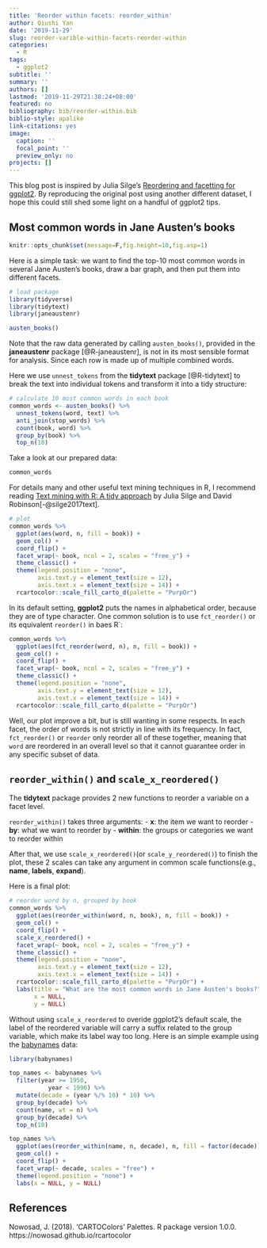```yaml
---
title: 'Reorder within facets: reorder_within'
author: Qiushi Yan
date: '2019-11-29'
slug: reorder-varible-within-facets-reorder-within
categories:
  - R
tags:
  - ggplot2
subtitle: ''
summary: ''
authors: []
lastmod: '2019-11-29T21:38:24+08:00'
featured: no
bibliography: bib/reorder-within.bib
biblio-style: apalike
link-citations: yes
image:
  caption: ''
  focal_point: ''
  preview_only: no
projects: []
---
```


This blog post is inspired by Julia Silge's [
Reordering and facetting for ggplot2
](https://juliasilge.com/blog/reorder-within/). By reproducing the original post using another different dataset, I hope this could still shed some light on a handful of ggplot2 tips.   

## Most common words in Jane Austen's books  

```r
knitr::opts_chunk$set(message=F,fig.height=10,fig.asp=1)
```

Here is a simple task: we want to find the top-10 most common words in several Jane Austen's books, draw a bar graph, and then put them into different facets.  

```r
# load package
library(tidyverse)
library(tidytext)
library(janeaustenr)

austen_books()
```

Note that the raw data generated by calling `austen_books()`, provided in the **janeaustenr** package [@R-janeaustenr], is not in its most sensible format for analysis. Since each row is made up of multiple combined words.  


Here we use `unnest_tokens` from the **tidytext** package [@R-tidytext] to break the text into individual tokens and transform it into a tidy structure:  

```r
# calculate 10 most common words in each book
common_words <- austen_books() %>%
  unnest_tokens(word, text) %>% 
  anti_join(stop_words) %>% 
  count(book, word) %>% 
  group_by(book) %>% 
  top_n(10)
```

Take a look at our prepared data:  
```r
common_words
```

For details many and other useful text mining techniques in R, I recommend reading [Text mining with R: A tidy approach](Text Mining with R: A tidy approach) by Julia Silge and David Robinson[-@silge2017text].  

```r
# plot
common_words %>% 
  ggplot(aes(word, n, fill = book)) +
  geom_col() + 
  coord_flip() + 
  facet_wrap(~ book, ncol = 2, scales = "free_y") + 
  theme_classic() + 
  theme(legend.position = "none", 
        axis.text.y = element_text(size = 12),
        axis.text.x = element_text(size = 14)) +
  rcartocolor::scale_fill_carto_d(palette = "PurpOr")
```

In its default setting, **ggplot2** puts the names in alphabetical order, because they are of type character.  One common solution is to use `fct_reorder()` or its equivalent `reorder()` in baes R`:  

```r
common_words %>% 
  ggplot(aes(fct_reorder(word, n), n, fill = book)) +
  geom_col() + 
  coord_flip() + 
  facet_wrap(~ book, ncol = 2, scales = "free_y") + 
  theme_classic() + 
  theme(legend.position = "none", 
        axis.text.y = element_text(size = 12),
        axis.text.x = element_text(size = 14)) +
  rcartocolor::scale_fill_carto_d(palette = "PurpOr")
```

Well, our plot improve a bit, but is still wanting in some respects. In each facet, the order of words is not strictly in line with its frequency. In fact, `fct_reorder()` or `reorder` only reorder all of these together, meaning that `word` are reordered in an overall level so that it cannot guarantee order in any specific subset of data.  

## `reorder_within()` and `scale_x_reordered()`  

The **tidytext** package provides 2 new functions to reorder a variable on a facet level.

`reorder_within()` takes three arguments:
- **x**: the item we want to reorder
- **by**: what we want to reorder by
- **within**: the groups or categories we want to reorder within

After that, we use `scale_x_reordered()`(or `scale_y_reordered()`) to finish the plot, these 2 scales can take any argument in common scale functions(e.g., **name**, **labels**, **expand**).

Here is a final plot:  
```r
# reorder word by n, grouped by book
common_words %>% 
  ggplot(aes(reorder_within(word, n, book), n, fill = book)) +
  geom_col() + 
  coord_flip() + 
  scale_x_reordered() + 
  facet_wrap(~ book, ncol = 2, scales = "free_y") + 
  theme_classic() + 
  theme(legend.position = "none", 
        axis.text.y = element_text(size = 12),
        axis.text.x = element_text(size = 14)) +
  rcartocolor::scale_fill_carto_d(palette = "PurpOr") +
  labs(title = "What are the most common words in Jane Austen's books?",
       x = NULL,
       y = NULL)
```


Without using `scale_x_reordered` to overide ggplot2's default scale, the label of the reordered variable will carry a suffix related to the group variable, which make its label way too long. Here is an simple example using the [babynames](https://github.com/hadley/babynames) data: 

```r
library(babynames)

top_names <- babynames %>% 
  filter(year >= 1950,
           year < 1990) %>% 
  mutate(decade = (year %/% 10) * 10) %>% 
  group_by(decade) %>%
  count(name, wt = n) %>% 
  group_by(decade) %>% 
  top_n(10)

top_names %>% 
  ggplot(aes(reorder_within(name, n, decade), n, fill = factor(decade))) + 
  geom_col() + 
  coord_flip() + 
  facet_wrap(~ decade, scales = "free") + 
  theme(legend.position = "none") + 
  labs(x = NULL, y = NULL)
```






## References  

Nowosad, J. (2018). 'CARTOColors' Palettes. R package version 1.0.0. https://nowosad.github.io/rcartocolor